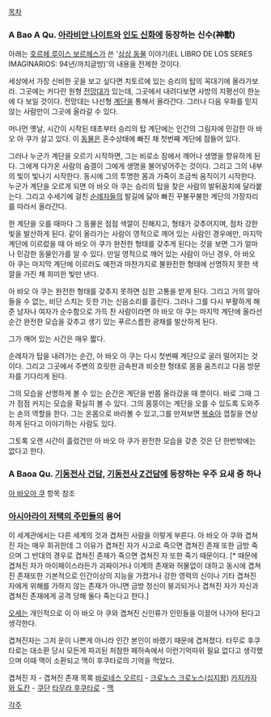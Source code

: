 [[목차]]
=== A Bao A Qu. [[아라비안 나이트]]와 [[인도 신화]]에 등장하는 신수(神獸) ===

아래는 [[호르헤 루이스 보르헤스]]가 쓴 '[[상상의 동물|상상 동물]] 이야기(EL LIBRO DE LOS SERES IMAGINARIOS: 94년/까치글방)'의 내용을 전제한 것이다.

세상에서 가장 신비한 곳을 보고 싶다면 치토르에 있는 승리의 탑의 꼭대기에 올라가보라. 그곳에는 커다란 원형 [[전망대]]가 있는데, 그곳에서 내려다보면 사방의 지평선이 한눈에 다 보일 것이다. 전망대는 나선형 [[계단]]을 통해서 올라간다. 그러나 다음 우화를 믿지 않는 사람만이 그곳에 올라갈 수 있다.

머나먼 옛날, 시간이 시작된 태초부터 승리의 탑 계단에는 인간의 그림자에 민감한 아 바오 아 쿠가 살고 있다. 이 [[동물]]은 혼수상태에 빠진 채 첫번째 계단에 잠들어 있다. 

그러나 누군가 계단을 오르기 시작하면, 그는 비로소 잠에서 깨어나 생명을 향유하게 된다. 그에게 다가온 사람의 숨결이 그에게 생명을 불어넣어주는 것이다. 그리고 그의 내부의 빛이 빛나기 시작한다. 동시에 그의 투명한 몸과 가죽이 조금씩 움직이기 시작한다. 누군가 계단을 오르게 되면 아 바오 아 쿠는 승리의 탑을 찾은 사람의 발뒤꿈치에 달라붙는다. 그리고 수세기에 걸친 [[순례]]자들의 발길에 닳아 빠진 꾸불꾸불한 계단의 가장자리를 따라서 올라간다. 

한 계단을 오를 때마다 그 동물은 점점 색깔이 진해지고, 형태가 갖추어지며, 점차 강한 빛을 발산하게 된다. 같이 올라가는 사람이 영적으로 깨어 있는 사람인 경우에만, 마지막 계단에 이르렀을 때 아 바오 아 쿠가 완전한 형태를 갖추게 된다는 것을 보면 그가 얼마나 민감한 동물인가를 알 수 있다. 만일 영적으로 깨어 있는 사람이 아닌 경우, 아 바오 아 쿠는 마지막 계단에 이르러도 예전과 마찬가지로 불완전한 형태에 선명하지 못한 색깔을 가진 채 희미한 빛만 낸다. 

아 바오 아 쿠는 완전한 형태를 갖추지 못하면 심한 고통을 받게 된다. 그리고 거의 알아들을 수 없는, 비단 스치는 듯한 가는 신음소리를 흘린다. 그러나 그를 다시 부활하게 해준 남자나 여자가 순수함으로 가득 찬 사람이라면 아 바오 아 쿠는 마지막 계단에 올라선 순간 완전한 모습을 갖추고 생기 있는 푸르스름한 광채를 발산하게 된다. 

그가 깨어 있는 시간은 매우 짧다. 

순례자가 탑을 내려가는 순간, 아 바오 아 쿠는 다시 첫번째 계단으로 굴러 떨어지는 것이다. 그리고 그곳에서 주변의 흐릿한 금속판과 비슷한 형태로 몸을 움츠리고 다음 방문자를 기다리게 된다. 

그의 모습을 선명하게 볼 수 있는 순간은 계단을 반쯤 올라갔을 때 뿐이다. 바로 그때 그가 점점 커지는 모습을 확실히 볼 수 있다. 그의 몸뚱이는 계단을 오를 수 있도록 도와주는 손의 역할을 한다. 그는 온몸으로 바라볼 수 있고,그를 만져보면 [[복숭아]] 껍질을 연상하게 된다고 이야기하는 사람도 있다. 

그토록 오랜 시간이 흘렀건만 아 바오 아 쿠가 완전한 모습을 갖춘 것은 단 한번밖에는 없다고 한다.


=== A Baoa Qu. [[기동전사 건담]], [[기동전사 Z건담]]에 등장하는 우주 요새 중 하나 ===

[[아 바오아 쿠]] 항목 참조


=== [[아시아라이 저택의 주민들]]의 용어 ===
이 세계관에서는 다른 세계의 것과 겹쳐진 사람을 이렇게 부른다. 아 바오 아 쿠와 겹쳐진 자는 매우 희귀한데 그 이유가 겹쳐진 자가 사고로 죽으면 겹쳐진 존재 또한 금방 죽으며 그 반대의 경우로 겹쳐진 존재가 죽으면 겹쳐진 자 또한 죽기 때문이다. [* 때문에 겹쳐진 자가 마이페이스라든가 괴짜이거나 이계의 존재와 허물없이 대하고 동시에 겹쳐진 존재또한 기본적으로 인간이상의 지능을 가졌거나 강한 영력의 신이나 기타 겹쳐진 자에게 위해를 가하지 않는 존재가 아니면 금방 정신이 붕괴되거나 겹쳐진 자가 자신과 겹쳐진 존재에게 공격 당해 둘다 죽는다고 한다.]

[[오세]]는 개인적으로 이 아 바오 아 쿠와 겹쳐진 신인류가 인민들을 이끌어 나가야 된다고 생각한다.

겹쳐진자는 그저 운이 나쁜게 아니라 인간 본인이 바랬기 때문에 겹쳐졌다.
타무로 후쿠타로는 대소환 당시 모든게 파괴된 처참한 페허속에서 이런기억따위 필요 없다고 생각했으며 이때 맥이 소환되고 맥이 후쿠타로의 기억을 먹었다.

겹쳐진 자 - 겹쳐진 존재 목록
[[바로네스 오르티]] - [[크로노스 크로노스]]([[십지왕]])
[[카지카자와 도칸]] - [[쿠단]]
[[타무라 후쿠타로]] - [[맥]]

[[각주]]
